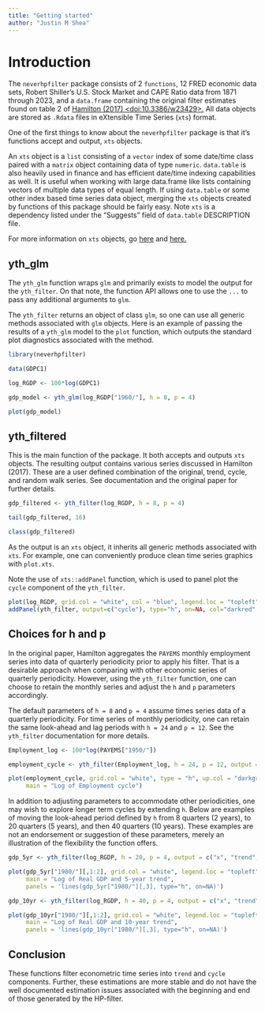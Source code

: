 ```yaml
---
title: "Getting started"
author: "Justin M Shea"
---
```


<!--
  %\VignetteIndexEntry{Getting started}  
  %\VignetteEngine{simplermarkdown::mdweave_to_html}
  %\VignetteEncoding{UTF-8}
-->


# Introduction

The `neverhpfilter` package consists of 2 `functions`, 12 FRED economic data sets, 
Robert Shiller's U.S. Stock Market and CAPE Ratio data from 1871 through 2023, 
and a `data.frame` containing the original filter estimates found on table 2 of [Hamilton (2017) <doi:10.3386/w23429>.](https://www.nber.org/papers/w23429) All data objects are
stored as `.Rdata` files in eXtensible Time Series (`xts`) format. 

One of the first things to know about the `neverhpfilter` package is that it's
functions accept and output, `xts` objects.

An `xts` object is a `list` consisting of a `vector` index of some date/time class
paired with a `matrix` object containing data of type `numeric`. `data.table` is also heavily used in finance and has efficient date/time indexing 
capabilities as well. It is useful when working with large data.frame like lists 
containing vectors of multiple data types of equal length. If using `data.table` 
or some other index based time series data object, merging the `xts` objects 
created by functions of this package should be fairly easy. Note `xts` is a dependency listed under the "Suggests" field of `data.table` DESCRIPTION file.

For more information on `xts` objects, go [here](https://CRAN.R-project.org/package=xts)
and [here.](http://rstudio-pubs-static.s3.amazonaws.com/288218_117e183e74964557a5da4fc5902fc671.html)


## yth_glm

The `yth_glm` function wraps `glm` and primarily exists to model the output for 
the `yth_filter`. On that note, the function API allows one to use the `...` to 
pass any additional arguments to `glm`.

The `yth_filter` returns an object of class `glm`, so one can use all 
generic methods associated with `glm` objects. Here is an example of 
passing the results of a `yth_glm` model to the `plot` function, which outputs
the standard plot diagnostics associated with the method.

```r
library(neverhpfilter)

data(GDPC1)

log_RGDP <- 100*log(GDPC1)

gdp_model <- yth_glm(log_RGDP["1960/"], h = 8, p = 4)

plot(gdp_model)
```


## yth_filtered

This is the main function of the package. It both accepts and outputs `xts` 
objects. The resulting output contains various series discussed in Hamilton (2017). 
These are a user defined combination of the original, trend, cycle, and random 
walk series. See documentation and the original paper for further details.

```r
gdp_filtered <- yth_filter(log_RGDP, h = 8, p = 4)

tail(gdp_filtered, 16)

class(gdp_filtered)
```

As the output is an `xts` object, it inherits all generic methods associated 
with `xts`. For example, one can conveniently produce clean time series graphics 
with `plot.xts`. 

Note the use of `xts::addPanel` function, which is used to panel plot the `cycle` 
component of the `yth_filter`.

```r
plot(log_RGDP, grid.col = "white", col = "blue", legend.loc = "topleft", main = "100 x Log of Real GDP (GDPC1)")
addPanel(yth_filter, output=c("cycle"), type="h", on=NA, col="darkred" )
```


## Choices for h and p

In the original paper, Hamilton aggregates the `PAYEMS` monthly employment series 
into data of quarterly periodicity prior to apply his filter. That is a desirable
approach when comparing with other economic series of quarterly periodicity. 
However, using the `yth_filter` function, one can choose to retain the monthly 
series and adjust the `h` and `p` parameters accordingly. 

The default parameters of `h = 8` and `p = 4` assume times series data of a 
quarterly periodicity. For time series of monthly periodicity, one can retain 
the same look-ahead and lag periods with `h = 24` and `p = 12`. See the 
`yth_filter` documentation for more details.

```r
Employment_log <- 100*log(PAYEMS["1950/"])

employment_cycle <- yth_filter(Employment_log, h = 24, p = 12, output = "cycle")

plot(employment_cycle, grid.col = "white", type = "h", up.col = "darkgreen", dn.col = "darkred", 
     main = "Log of Employment cycle")
```

In addition to adjusting parameters to accommodate other periodicities, one may 
wish to explore longer term cycles by extending `h`. Below are examples of moving 
the look-ahead period defined by `h` from 8 quarters (2 years), to 20 quarters 
(5 years), and then 40 quarters (10 years). These examples are not an endorsement
or suggestion of these parameters, merely an illustration of the flexibility the
function offers. 

```r
gdp_5yr <- yth_filter(log_RGDP, h = 20, p = 4, output = c("x", "trend", "cycle"))

plot(gdp_5yr["1980/"][,1:2], grid.col = "white", legend.loc = "topleft", 
     main = "Log of Real GDP and 5-year trend", 
     panels = 'lines(gdp_5yr["1980/"][,3], type="h", on=NA)')

gdp_10yr <- yth_filter(log_RGDP, h = 40, p = 4, output = c("x", "trend", "cycle"))

plot(gdp_10yr["1980/"][,1:2], grid.col = "white", legend.loc = "topleft", 
     main = "Log of Real GDP and 10-year trend",
     panels = 'lines(gdp_10yr["1980/"][,3], type="h", on=NA)')

```

## Conclusion 

These functions filter econometric time series into `trend` and `cycle` 
components. Further, these estimations are more stable and do not have the 
well documented estimation issues associated with the beginning and end of those 
generated by the HP-filter. 
